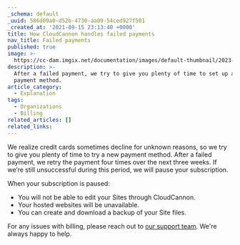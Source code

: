 ```yaml
---
_schema: default
_uuid: 586d09a0-d52b-4730-aa09-54ced927f501
_created_at: '2021-09-15 23:13:40 +0000'
title: How CloudCannon handles failed payments
nav_title: Failed payments
published: true
image: >-
  https://cc-dam.imgix.net/documentation/images/default-thumbnail/2023-Q4/CloudCannon-Documentation-Thumbnail.png
description: >-
  After a failed payment, we try to give you plenty of time to set up a new
  payment method.
article_category:
  - Explanation
tags:
  - Organizations
  - Billing
related_articles: []
related_links:
---
```

We realize credit cards sometimes decline for unknown reasons, so we try to give you plenty of time to try a new payment method. After a failed payment, we retry the payment four times over the next three weeks. If we’re still unsuccessful during this period, we will pause your subscription.

When your subscription is paused:

* You will not be able to edit your Sites through CloudCannon.
* Your hosted websites will be unavailable.
* You can create and download a backup of your Site files.

For any issues with billing, please reach out to [our support team](https://cloudcannon.com/contact/). We're always happy to help.